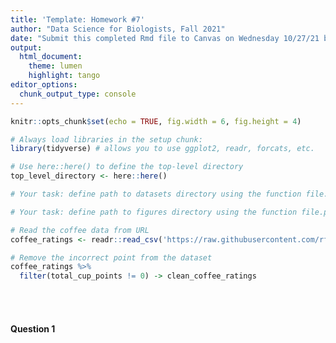 ```yaml
---
title: 'Template: Homework #7'
author: "Data Science for Biologists, Fall 2021"
date: "Submit this completed Rmd file to Canvas on Wednesday 10/27/21 by 2 PM"
output: 
  html_document:
    theme: lumen
    highlight: tango
editor_options: 
  chunk_output_type: console
---
```


```r
knitr::opts_chunk$set(echo = TRUE, fig.width = 6, fig.height = 4)

# Always load libraries in the setup chunk:
library(tidyverse) # allows you to use ggplot2, readr, forcats, etc. 
```


```r
# Use here::here() to define the top-level directory
top_level_directory <- here::here()

# Your task: define path to datasets directory using the function file.path():

# Your task: define path to figures directory using the function file.path():

# Read the coffee data from URL
coffee_ratings <- readr::read_csv('https://raw.githubusercontent.com/rfordatascience/tidytuesday/master/data/2020/2020-07-07/coffee_ratings.csv')

# Remove the incorrect point from the dataset
coffee_ratings %>%
  filter(total_cup_points != 0) -> clean_coffee_ratings
```

<br><br>

#### Question 1

```r

```


<!-- You have to make the rest of the question headers and chunks! Use the green button at the top "+C" to create an R chunk with point-and-click (watch the Rmd videos too!), or type out backticks and curly braces manually.--> 
